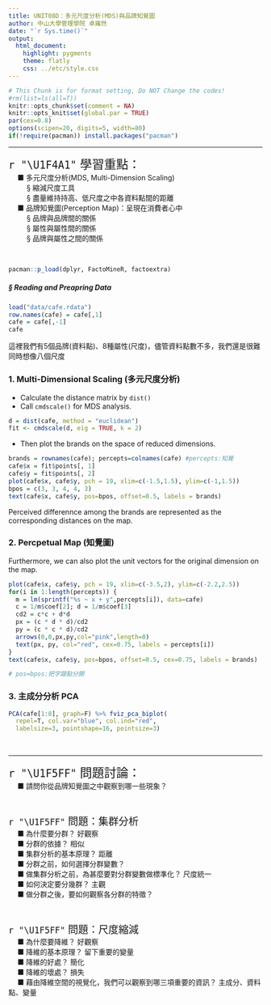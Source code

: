 ---
title: UNIT08D：多元尺度分析(MDS)與品牌知覺圖
author: 中山大學管理學院 卓雍然
date: "`r Sys.time()`"
output: 
  html_document:
    highlight: pygments
    theme: flatly
    css: ../etc/style.css
---

```{r results='hide', message=FALSE, warning=FALSE, echo=F}
# This Chunk is for format setting, Do NOT Change the codes!
#rm(list=ls(all=T))
knitr::opts_chunk$set(comment = NA)
knitr::opts_knit$set(global.par = TRUE)
par(cex=0.8)
options(scipen=20, digits=5, width=80)
if(!require(pacman)) install.packages("pacman")
```
<hr>

<p class="wwl">
<span style="font-size:24px">`r "\U1F4A1"` 學習重點：</span><br>
&emsp; ■ 多元尺度分析(MDS, Multi-Dimension Scaling)<br>
&emsp; &emsp; § 縮減尺度工具<br>
&emsp; &emsp; § 盡量維持持高、低尺度之中各資料點間的距離<br>
&emsp; ■ 品牌知覺圖(Perception Map)：呈現在消費者心中<br>
&emsp; &emsp; § 品牌與品牌間的關係<br>
&emsp; &emsp; § 屬性與屬性間的關係<br>
&emsp; &emsp; § 品牌與屬性之間的關係<br>
</p class="wwl">

<br>
```{r results='hide', message=FALSE, warning=FALSE}
pacman::p_load(dplyr, FactoMineR, factoextra)
```

##### § Reading and Preapring Data
```{r}
load("data/cafe.rdata")
row.names(cafe) = cafe[,1]
cafe = cafe[,-1]
cafe
```
這裡我們有5個品牌(資料點)、8種屬性(尺度)，儘管資料點數不多，我們還是很難同時想像八個尺度
<br>

### 1. Multi-Dimensional Scaling (多元尺度分析)

+ Calculate the distance matrix by `dist()`
+ Call `cmdscale()` for MDS analysis.

```{r}
d = dist(cafe, method = "euclidean")
fit <- cmdscale(d, eig = TRUE, k = 2)
```

+ Then plot the brands on the space of reduced dimensions. 

```{r fig.height=6, fig.width=5.5}
brands = rownames(cafe); percepts=colnames(cafe) #percepts:知覺
cafe$x = fit$points[, 1]
cafe$y = fit$points[, 2]
plot(cafe$x, cafe$y, pch = 19, xlim=c(-1.5,1.5), ylim=c(-1,1.5))
bpos = c(3, 3, 4, 4, 3)
text(cafe$x, cafe$y, pos=bpos, offset=0.5, labels = brands)
```

Perceived differennce among the brands are represented as the corresponding distances on the map.
<br>

### 2. Percpetual Map (知覺圖)
Furthermore, we can also plot the unit vectors for the original dimension on the map.
```{r fig.height=6, fig.width=5.5}
plot(cafe$x, cafe$y, pch = 19, xlim=c(-3.5,2), ylim=c(-2.2,2.5))
for(i in 1:length(percepts)) {
  m = lm(sprintf("%s ~ x + y",percepts[i]), data=cafe)
  c = 1/m$coef[2]; d = 1/m$coef[3]
  cd2 = c*c + d*d
  px = (c * d * d)/cd2
  py = (c * c * d)/cd2
  arrows(0,0,px,py,col="pink",length=0)
  text(px, py, col="red", cex=0.75, labels = percepts[i])
}
text(cafe$x, cafe$y, pos=bpos, offset=0.5, cex=0.75, labels = brands)

# pos=bpos:把字跟點分開

```

### 3. 主成分分析 PCA
```{r fig.width=6, fig.height=5}
PCA(cafe[1:8], graph=F) %>% fviz_pca_biplot(
  repel=T, col.var="blue", col.ind="red", 
  labelsize=3, pointshape=16, pointsize=3)
```
<br><hr>

<p class="qiz">
<span style="font-size:24px">`r "\U1F5FF"` 問題討論：</span><br>
&emsp; ■ 請問你從品牌知覺圖之中觀察到哪一些現象？<br>
</p class="qiz"><br>

<p class="qiz">
<span style="font-size:20px">`r "\U1F5FF"` 問題：集群分析</span><br>
&emsp; ■ 為什麼要分群？ 好觀察<br>
&emsp; ■ 分群的依據？ 相似<br>
&emsp; ■ 集群分析的基本原理？ 距離<br>
&emsp; ■ 分群之前，如何選擇分群變數？<br>
&emsp; ■ 做集群分析之前，為甚麼要對分群變數做標準化？ 尺度統一<br>
&emsp; ■ 如何決定要分幾群？ 主觀<br>
&emsp; ■ 做分群之後，要如何觀察各分群的特徵？<br>
</p class="qiz"><br>

<p class="qiz">
<span style="font-size:20px">`r "\U1F5FF"` 問題：尺度縮減</span><br>
&emsp; ■ 為什麼要降維？ 好觀察<br>
&emsp; ■ 降維的基本原理？ 留下重要的變量<br>
&emsp; ■ 降維的好處？ 簡化<br>
&emsp; ■ 降維的壞處？ 損失<br>
&emsp; ■ 藉由降維空間的視覺化，我們可以觀察到哪三項重要的資訊？ 主成分、資料點、變量<br>
</p class="qiz">

<br><br><br><br>
